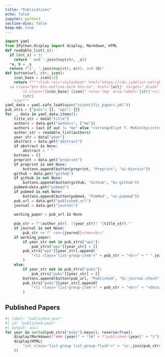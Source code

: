```yaml
---
title: "Publications"
echo: false
jupyter: python3
section-divs: false
keep-md: true
---
```


```python
import yaml
from IPython.display import display, Markdown, HTML
def readable_list(_s):
  if len(_s) < 3:
    return ' and '.join(map(str, _s))
  *a, b = _s
  return f"{', '.join(map(str, a))}, and {b}"
def button(url, str, icon):
    icon_base = icon[:2]
    return f"""<link rel="stylesheet" href="https://cdn.jsdelivr.net/gh/jpswalsh/academicons@1/css/academicons.min.css">
  <a class="btn btn-outline-dark btn-sm", href="{url}" target="_blank" rel="noopener noreferrer">
        <i class="{icon_base} {icon}" role='img' aria-label='{str}'></i>
        {str}
    </a>"""
yaml_data = yaml.safe_load(open("scientific_papers.yml"))
pub_strs = {"pubs": {}, "wps": {}}
for _, data in yaml_data.items():
    title_str = data["title"]
    authors = data.get("authors", ["me"])
    authors = [aut if aut != "me" else "<strong>Eliot T. McKinley</strong>" for aut in authors]
    author_str = readable_list(authors)
    year_str = data["year"]
    abstract = data.get("abstract")
    if abstract is None:
        abstract = " "
    buttons = []
    preprint = data.get("preprint")
    if preprint is not None:
        buttons.append(button(preprint, "Preprint", "ai-biorxiv"))
    github = data.get("github")
    if github is not None:
        buttons.append(button(github, "Github", "bi-github"))
    pubmed=data.get("pubmed")
    if pubmed is not None:
        buttons.append(button(pubmed, "PubMed", "ai-pubmed"))
    pub_url = data.get("published_url")
    journal = data.get("journal")
    
    working_paper = pub_url is None
    
    pub_str = f'{author_str}. ({year_str}) "{title_str}."'
    if journal is not None:
        pub_str += f" <em>{journal}</em><br>"
    if working_paper:
        if year_str not in pub_strs["wps"]:
            pub_strs["wps"][year_str] = []
        pub_strs["wps"][year_str].append(
            "<li class='list-group-item'>" + pub_str + "<br>" + " ".join(buttons) + "</li>"
        )
    else:
        if year_str not in pub_strs["pubs"]:
            pub_strs["pubs"][year_str] = []
        buttons.append(button(pub_url, "Published", "bi-journal-check"))
        pub_strs["pubs"][year_str].append(
            "<li class='list-group-item'>" + pub_str + "<br>" + "<details><summary>Abstract</summary><ul>" + abstract + "</ul></details>" + "".join(buttons) + "</li>"
        )
```

## Published Papers

```python
#| label: "published-year"
#| id: "published-year"
#| output: asis
for year in sorted(pub_strs["pubs"].keys(), reverse=True):
    display(Markdown(f"### {year}" + "{#" + f"published-{year}" + "}"))
    display(HTML(
        "<ul class='list-group list-group-flush'>" + '\n'.join(pub_strs["pubs"][year]) + "</ul>"
    ))
```
